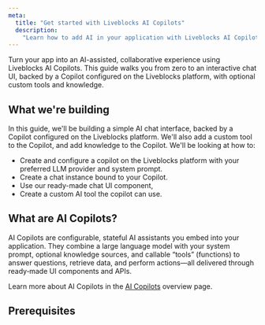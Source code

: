 ```yaml
---
meta:
  title: "Get started with Liveblocks AI Copilots"
  description:
    "Learn how to add AI in your application with Liveblocks AI Copilots."
---
```


Turn your app into an AI-assisted, collaborative experience using Liveblocks AI
Copilots. This guide walks you from zero to an interactive chat UI, backed by a
Copilot configured on the Liveblocks platform, with optional custom tools and
knowledge.

## What we're building

In this guide, we'll be building a simple AI chat interface, backed by a Copilot
configured on the Liveblocks platform. We'll also add a custom tool to the
Copilot, and add knowledge to the Copilot. We'll be looking at how to:

- Create and configure a copilot on the Liveblocks platform with your preferred
  LLM provider and system prompt.
- Create a chat instance bound to your Copilot.
- Use our ready-made chat UI component,
- Create a custom AI tool the copilot can use.

## What are AI Copilots?

AI Copilots are configurable, stateful AI assistants you embed into your
application. They combine a large language model with your system prompt,
optional knowledge sources, and callable “tools” (functions) to answer
questions, retrieve data, and perform actions—all delivered through ready‑made
UI components and APIs.

Learn more about AI Copilots in the
[AI Copilots](/docs/ready-made-features/ai-copilots) overview page.

## Prerequisites

